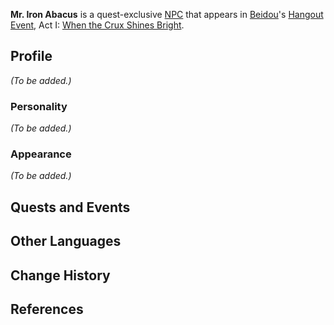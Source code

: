 {{Meta
<!-- REMOVE THIS TEMPLATE AFTER ADDING MISSING INFO -->
|missing_NPC_profile  = yes
}}
{{Character Infobox
|type             = Quest NPC
|image            = NPC Mr. Iron Abacus.png
|region           = Liyue
|affiliation      = Wai's Amateur Fishmonger's
|title            = Warehouse Owner, Wai's Amateur Fishmonger's
|voiceEN          = [https://www.brookchalmersvo.com/ Brook Chalmers]<ref name="BrookChalmers">Twitter: [https://twitter.com/brookchalmersvo/status/1494474377001201665 EN VA Self Announcement]</ref>
}}
'''Mr. Iron Abacus''' is a quest-exclusive [[NPC]] that appears in [[Beidou]]'s [[Hangout Event]], Act I: [[When the Crux Shines Bright]].
<!--
==Location==
<gallery>
NPC Location Mr. Iron Abacus.png|Mr. Iron Abacus's location
NPC Location Mr. Iron Abacus Context.png|Additional context
</gallery>
-->
==Profile==
<!-- detailed story/lore information goes here -->
''(To be added.)''

===Personality===
''(To be added.)''

===Appearance===
''(To be added.)''

==Quests and Events==
{{Quests and Events}}

==Other Languages==
{{Other Languages
|default_hidden = 1
|en      = Mr. Iron Abacus
|zhs     = 铁算盘
|zhs_rm  = Tiěsuànpán
|zht     = 鐵算盤
|zht_rm  = Tiěsuànpán
|zh_note = While his name literally means "iron abacus," this is a phrase used to describe an astute businessman.
|ja      = 鉄算盤
|ja_rm   = Tetsu Soroban{{Assumed}}
|ko      = 타산
|ko_rm   = Tasan
|es      = Sr. Ábaco de Hierro
|fr      = M. Iron Abacus
|ru      = Господин Железные Счёты
|th      = Iron Abacus
|vi      = Bàn Tính Thép
|de      = Herr Eisenabakus
|id      = Tuan Iron Abacus
|pt      = Ábaco de Ferro
|tr      = Bay Demir Abaküs
|it      = Signor Abaco di ferro
}}

==Change History==
{{Change History|2.3}}

==References==
{{Reflist}}